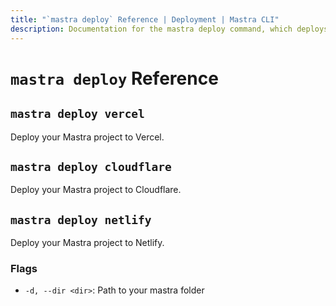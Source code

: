 ```yaml
---
title: "`mastra deploy` Reference | Deployment | Mastra CLI"
description: Documentation for the mastra deploy command, which deploys Mastra projects to platforms like Vercel and Cloudflare.
---
```


# `mastra deploy` Reference

## `mastra deploy vercel`

Deploy your Mastra project to Vercel.

## `mastra deploy cloudflare`

Deploy your Mastra project to Cloudflare.

## `mastra deploy netlify`

Deploy your Mastra project to Netlify.

### Flags

- `-d, --dir <dir>`: Path to your mastra folder
